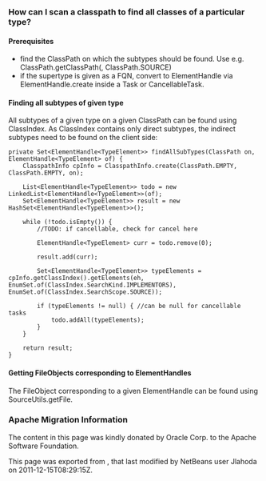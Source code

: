 <!--

    Licensed to the Apache Software Foundation (ASF) under one
    or more contributor license agreements.  See the NOTICE file
    distributed with this work for additional information
    regarding copyright ownership.  The ASF licenses this file
    to you under the Apache License, Version 2.0 (the
    "License"); you may not use this file except in compliance
    with the License.  You may obtain a copy of the License at

      http://www.apache.org/licenses/LICENSE-2.0

    Unless required by applicable law or agreed to in writing,
    software distributed under the License is distributed on an
    "AS IS" BASIS, WITHOUT WARRANTIES OR CONDITIONS OF ANY
    KIND, either express or implied.  See the License for the
    specific language governing permissions and limitations
    under the License.

-->

===How can I scan a classpath to find all classes of a particular type?===

====Prerequisites====

* find the ClassPath on which the subtypes should be found. Use e.g. ClassPath.getClassPath(<file>, ClassPath.SOURCE)
* if the supertype is given as a FQN, convert to ElementHandle<TypeElement> via ElementHandle.create inside a Task or CancellableTask.

====Finding all subtypes of given type====

All subtypes of a given type on a given ClassPath can be found using ClassIndex. As ClassIndex contains only direct subtypes, the indirect subtypes need to be found on the client side:

<pre>
private Set<ElementHandle<TypeElement>> findAllSubTypes(ClassPath on, ElementHandle<TypeElement> of) {
    ClasspathInfo cpInfo = ClasspathInfo.create(ClassPath.EMPTY, ClassPath.EMPTY, on);
    
    List<ElementHandle<TypeElement>> todo = new LinkedList<ElementHandle<TypeElement>>(of);
    Set<ElementHandle<TypeElement>> result = new HashSet<ElementHandle<TypeElement>>();

    while (!todo.isEmpty()) {
        //TODO: if cancellable, check for cancel here
                
        ElementHandle<TypeElement> curr = todo.remove(0);

        result.add(curr);

        Set<ElementHandle<TypeElement>> typeElements = cpInfo.getClassIndex().getElements(eh, EnumSet.of(ClassIndex.SearchKind.IMPLEMENTORS), EnumSet.of(ClassIndex.SearchScope.SOURCE));

        if (typeElements != null) { //can be null for cancellable tasks
            todo.addAll(typeElements);
        }
    }

    return result;
}
</pre>

====Getting FileObjects corresponding to ElementHandles====

The FileObject corresponding to a given ElementHandle<TypeElement> can be found using SourceUtils.getFile.

===Apache Migration Information===

The content in this page was kindly donated by Oracle Corp. to the
Apache Software Foundation.

This page was exported from , 
that last modified by NetBeans user Jlahoda 
on 2011-12-15T08:29:15Z.

